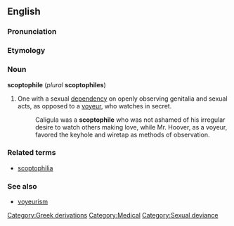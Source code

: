 ==English==

===Pronunciation===
{{substub}}

===Etymology===
{{substub}}

===Noun===
'''scoptophile''' (''plural'' '''scoptophiles''')

# One with a sexual [[dependency]] on openly observing genitalia and sexual acts, as opposed to a [[voyeur]], who watches in secret.
#:Caligula was a '''scoptophile''' who was not ashamed of his irregular desire to watch others making love, while Mr. Hoover, as a voyeur, favored the keyhole and wiretap as methods of observation.

===Related terms===
* [[scoptophilia]]

===See also===
* [[voyeurism]]

[[Category:Greek derivations]]
[[Category:Medical]]
[[Category:Sexual deviance]]

{{rfd}}